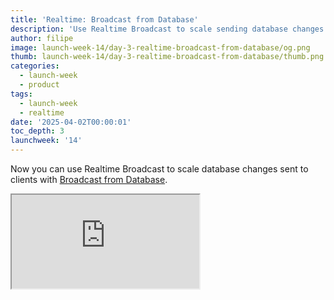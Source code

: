 ```yaml
---
title: 'Realtime: Broadcast from Database'
description: 'Use Realtime Broadcast to scale sending database changes to clients'
author: filipe
image: launch-week-14/day-3-realtime-broadcast-from-database/og.png
thumb: launch-week-14/day-3-realtime-broadcast-from-database/thumb.png
categories:
  - launch-week
  - product
tags:
  - launch-week
  - realtime
date: '2025-04-02T00:00:01'
toc_depth: 3
launchweek: '14'
---
```


Now you can use Realtime Broadcast to scale database changes sent to clients with [Broadcast from Database](/docs/guides/realtime/broadcast#broadcast-from-the-database).

<div className="video-container mb-8">
  <iframe
    className="w-full"
    src="https://www.youtube-nocookie.com/embed/vRorVm_UbhA"
    title="Introducing Realtime Broadcast from Database"
    allow="accelerometer; autoplay; clipboard-write; encrypted-media; fullscreen; gyroscope; picture-in-picture; web-share"
    allowfullscreen
  />
</div>

## What is Supabase Realtime?

You can use Supabase Realtime build immersive features like notifications, chats, live cursors, shared whiteboards, multiplayer games, and listen to Database changes.

Realtime includes the following features:

- **Broadcast**, to send low-latency messages using client libraries, REST, or your Database
- **Presence**, to store and synchronize online user state consistently across clients
- **Postgres Changes**, polls the Database, listens for changes, and sends messages to clients

Broadcasting from the Database is our latest improvement. It requires more initial setup than Postgres Changes, but offers more benefits:

- You can target specific actions (`INSERT`, `UPDATE`, `DELETE`, `TRUNCATE`)
- Choose which columns to send in the body of the message instead of the full record
- Use SQL to selectively send data to specific channels

You now have two options for building real-time applications using database changes:

- **Broadcast from Database**, to send messages triggered by changes within the Database itself
- **Postgres Changes**, polling Database for changes

<Img
  wide
  alt="Install"
  src={{
    dark: '/images/blog/launch-week-14/day-3-realtime-broadcast-from-database/broadcast-postgres-dark.png',
    light:
      '/images/blog/launch-week-14/day-3-realtime-broadcast-from-database/broadcast-postgres-light.png',
  }}
/>

## Broadcast from Database

There are several scenarios where you will want to use Broadcast from Database instead of Postgres Changes, including:

- Applications with many connected users
- Sanitizing the payload of a message instead of providing the full record
- Reduction in latency of sent messages

Let’s walk through how to set up Broadcast from Database.

First, set up Row-Level Security (RLS) policies to control user access to relevant messages:

```sql
create policy "Authenticated users can receive broadcasts"
on "realtime"."messages"
for select
to authenticated
using ( true );
```

Then, set up the function that will be called whenever a Database change is detected:

```sql
create or replace function public.your_table_changes()
returns trigger
security definer
language plpgsql
as $$
begin
    perform realtime.broadcast_changes(
	    'topic:' || new.id::text,   -- topic
		   tg_op,                          -- event
		   tg_op,                          -- operation
		   tg_table_name,                  -- table
		   tg_table_schema,                -- schema
		   new,                            -- new record
		   old                             -- old record
		);
    return null;
end;
$$;
```

Then, set up the trigger conditions under which you will execute the function:

```sql
create trigger broadcast_changes_for_your_table_trigger
after insert or update or delete
on public.your_table
for each row
execute function your_table_changes();
```

And finally, set up your client code to listen for changes:

```jsx
const id = 'id'
await supabase.realtime.setAuth() // Needed for Realtime Authorization
const changes = supabase
  .channel(`topic:${id}`, {
    config: { private: true },
  })
  .on('broadcast', { event: 'INSERT' }, (payload) => console.log(payload))
  .on('broadcast', { event: 'UPDATE' }, (payload) => console.log(payload))
  .on('broadcast', { event: 'DELETE' }, (payload) => console.log(payload))
  .subscribe()
```

Be sure to read the [docs](https://supabase.com/docs/guides/realtime/broadcast) for more information and example use cases.

## How does Broadcast from Database work?

Realtime Broadcast from Database sets up a replication slot against a publication created for the `realtime.messages` table. This lets Realtime listen for Write Ahead Log (WAL) changes whenever new rows are inserted.

When Realtime spots a new insert in the WAL, it broadcasts that message to the target channel right away.

We created two helper functions:

- `realtime.send`: A simple function that adds messages to the `realtime.messages` table
- `realtime.broadcast_changes`: A more advanced function that creates payloads similar to Postgres Changes

The `realtime.send` function is designed to work safely inside triggers. It catches exceptions and uses `pg_notify` to send error information to the Realtime server for proper logging. This keeps your triggers from breaking if something goes wrong.

<Img
  wide
  alt="Install"
  src={{
    dark: '/images/blog/launch-week-14/day-3-realtime-broadcast-from-database/broadcast-database-dark.png',
    light:
      '/images/blog/launch-week-14/day-3-realtime-broadcast-from-database/broadcast-database-light.png',
  }}
/>

These improvements let us scale subscribing to database changes to tens of thousands of connected users at once. They also enable new uses like:

1. Broadcasting directly from Database functions
2. Sending only specific fields to connected clients
3. Creating scheduled events using [Supabase Cron](https://supabase.com/docs/guides/cron)

All this makes your real-time applications faster and more flexible.

## Get started with Supabase Realtime

Supabase Realtime can help you build more compelling experiences for your applications.

- [Discover use cases](https://supabase.com/realtime) for Supabase Realtime
- Read the [Supabase Realtime documentation](https://supabase.com/docs/guides/realtime) to learn more
- [Sign up for Supabase](https://supabase.com/dashboard/sign-up) and get started today
